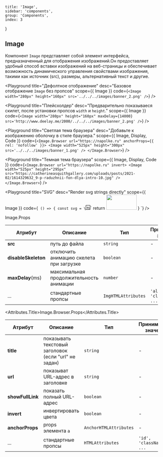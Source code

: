 
	title: 'Image',
	sidebar: 'components',
	group: 'Components',
	index: 3
}

## Image

Компонент `Image` представляет собой элемент интерфейса, предназначенный для
отображения изображений.Он предоставляет удобный способ вставки изображений на веб-страницы и обеспечивает
возможность динамического управления свойствами изображения, такими как источник (src), размеры, альтернативный текст и другие.

<Playground
  title="Дефолтное отображение"
  desc="Базовое отображение `Image` без пропсов"
  scope={{ Image }}
  code={`
<Image
  width="280px"
  height="160px"
  src='../../../images/banner_2.png'
 />
`}
/>

<Playground
  title="Плейсхолдер"
  desc="Предварительно показываеся скилет, после установки пропсов `width` и `height`."
  scope={{ Image }}
  code={`
<Image
  width="280px"
  height="160px"
  maxDelay={14000}
  src='http://www.deelay.me/2000/../../../images/banner_2.png'
 />
`}
/>

<Playground
  title="Светлая тема браузера"
  desc="Добавьте к изображению оболочку в стиле браузера."
  scope={{ Image, Display, Code }}
  code={`
<Image.Browser url="https://napolke.ru" anchorProps={{ rel: 'nofollow' }}>
  <Image width="525px" height="300px" src='../../../images/banner_1.png' />
</Image.Browser>
`}
/>

<Playground
  title="Темная тема браузера"
  scope={{ Image, Display, Code }}
  code={`
<Image.Browser url="https://napolke.ru" invert>
  <Image width="525px" height="295px" src="https://catherineasquithgallery.com/uploads/posts/2021-02/1614329632_9-p-raduzhnii-fon-dlya-intro-10.jpg" />
</Image.Browser>
`}
/>

[//]: # ()
[//]: # (<Playground)

[//]: # (  title="Compose")

[//]: # (  desc="Show `Image` in `Display` component.")

[//]: # (  scope={{ Image, Display, Code }})

[//]: # (  code={`)

[//]: # (<Display shadow caption={<p>Set the <Code>height</Code> to reduces the possibility of page rerender.</p>}>)

[//]: # (  <Image height="246px" src="/images/geist-banner-text.png" />)

[//]: # (</Display>)

[//]: # (`})

[//]: # (/>)

<Playground
  title="SVG"
  desc="Render svg strings directly"
  scope={{ Image }}
  code={`
() => {
  const svg = \`<svg xmlns="http://www.w3.org/2000/svg" width="15px" height="15px" viewBox="0 0 15 15" fill="none">
      <path d="M12.5 8V7.83333C12.5 7.09695 11.903 6.5 11.1667 6.5H10C9.17157 6.5 8.5 7.17157 8.5 8C8.5 8.82843 9.17157 9.5 10 9.5H11C11.8284 9.5 12.5 10.1716 12.5 11C12.5
      11.8284 11.8284 12.5 11 12.5H10C9.17157 12.5 8.5 11.8284 8.5 11M8 6.5H3M5.5 6.5V13M0.5 0.5H14.5V14.5H0.5V0.5Z" stroke="black"/></svg>\`
  return <Image width="100px" height="50px" src={svg} />
}
`}
/>

<Attributes edit="/pages/en-us/components/image.mdx">
<Attributes.Title>Image.Props</Attributes.Title>

| Атрибут               | Описание                                             | Тип                                             | Принимаемые значения        | Деф. значение   |
| --------------------- | ---------------------------------------------------- | ------------------- | ------------------------- | ------- |
| **src**               | путь до файла                                        | `string`            | -                         | -       |
| **disableSkeleton**   | отключить анимацию скелета при загрузке              | `boolean`           | -                         | `false` |
| **maxDelay**(ms)      | максимальная продолжительность анимации              | `number`            | -                         | `3000`  |
| ...                   | стандартные пропсы                                   | `ImgHTMLAttributes` | `'alt', 'className', ...` | -       |

<Attributes.Title>Image.Browser.Props</Attributes.Title>

| Атрибут       | Описание                                  | Тип                                             | Принимаемые значения        | Деф. значение   |
| ---------------- | ------------------------------------- | ---------------------- | ------------------------ | ------- |
| **title**        | показывать текстовый заголовок (если "url" не задан) | `string`               | -                        | -       |
| **url**          | показыват URL-адрес в заголовке     | `string`               | -                        | -       |
| **showFullLink** | показать полный URL-адрес                       | `boolean`              | -                        | `false` |
| **invert**       | инвертировать цвета                        | `boolean`              | -                        | `false` |
| **anchorProps**  | props элемента `a`                  | `AnchorHTMLAttributes` | -                        | `{}`    |
| ...              | стандартные пропсы                          | `HTMLAttributes`       | `'id', 'className', ...` | -       |

</Attributes>

